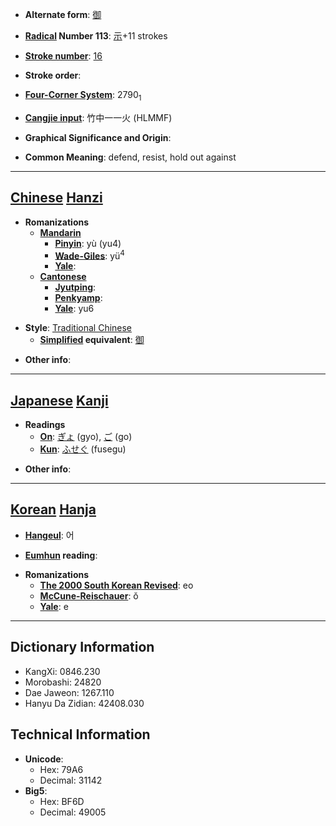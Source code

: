 * '''Alternate form''': [[御]]

* '''[[Wiktionary:Chinese radical index| Radical]] Number 113''': [[Wiktionary:Chinese radical index 示|示]]+11 strokes

* '''[[Wiktionary:Chinese total strokes index|Stroke number]]''': [[Wiktionary:Chinese total strokes index 16|16]]

* '''Stroke order''': 

* '''[[Wiktionary:Chinese four corner index|Four-Corner System]]''': 2790<sub>1</sub>

* '''[[Wiktionary:Chinese Cangjie index|Cangjie input]]''': 竹中一一火 (HLMMF)

* '''Graphical Significance and Origin''': 

* '''Common Meaning''': defend, resist, hold out against

----

== [[Chinese]] [[Hanzi]] ==

* '''Romanizations'''
** '''[[Mandarin]]'''
*** '''[[Pinyin]]''': yù (yu4)
*** '''[[Wade-Giles]]''': yü<sup>4</sup>
*** '''[[Yale]]''': 
** '''[[Cantonese]]'''
*** '''[[Jyutping]]''':
*** '''[[Penkyamp]]''': 
*** '''[[Yale]]''': yu6

* '''Style''': [[Traditional Chinese]] 
** '''[[Simplified Chinese|Simplified]] equivalent''': [[御]]

* '''Other info''': 

----

== [[Japanese]] [[Kanji]] ==

* '''Readings'''
** '''[[On]]''': [[ぎょ]] (gyo), [[ご]] (go)
** '''[[Kun]]''': [[ふせぐ]] (fusegu)

* '''Other info''':  

----

== [[Korean]] [[Hanja]] ==

* '''[[Hangeul]]''': 어

* '''[[Eumhun]] reading''': 

* '''Romanizations'''
** '''[[The 2000 South Korean Revised Romanization|The 2000 South Korean Revised]]''': eo
** '''[[McCune-Reischauer]]''': ŏ
** '''[[Yale]]''': e

----

== Dictionary Information ==

* KangXi: 0846.230
* Morobashi: 24820
* Dae Jaweon: 1267.110
* Hanyu Da Zidian: 42408.030

== Technical Information ==

* '''Unicode''':
** Hex: 79A6
** Decimal: 31142
* '''Big5''':
** Hex: BF6D
** Decimal: 49005